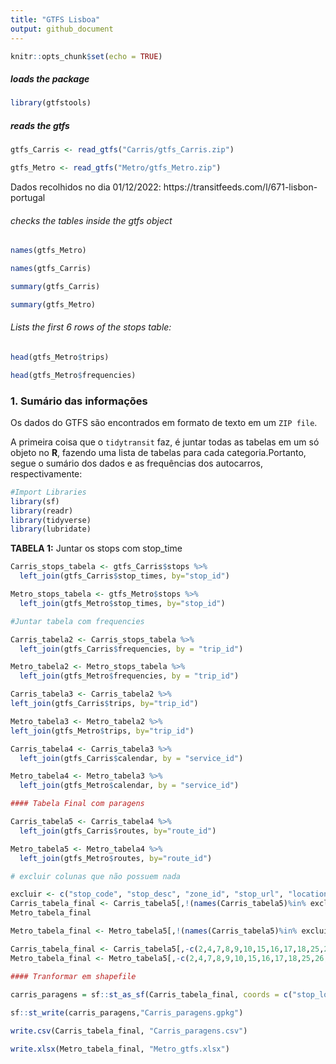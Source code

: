 ```yaml
---
title: "GTFS Lisboa"
output: github_document
---
```


```r
knitr::opts_chunk$set(echo = TRUE)
```

##### loads the package

```r
library(gtfstools)
```


##### reads the gtfs

```r
gtfs_Carris <- read_gtfs("Carris/gtfs_Carris.zip")

gtfs_Metro <- read_gtfs("Metro/gtfs_Metro.zip")
```

Dados recolhidos no dia 01/12/2022: https://transitfeeds.com/l/671-lisbon-portugal 



###### checks the tables inside the gtfs object

```r
names(gtfs_Metro)
```
```r
names(gtfs_Carris)
```
```r
summary(gtfs_Carris)
```
```r
summary(gtfs_Metro)
```



###### Lists the first 6 rows of the stops table:

```r
head(gtfs_Metro$trips)
```

```r
head(gtfs_Metro$frequencies)
```



### 1. **Sumário das informações**

Os dados do GTFS são encontrados em formato de texto em um `ZIP file`. 

A primeira coisa que o `tidytransit` faz, é juntar todas as tabelas em um só objeto no **R**, fazendo uma lista de tabelas para cada categoria.Portanto, segue o sumário dos dados e as frequências dos autocarros, respectivamente:


```r
#Import Libraries
library(sf)
library(readr)
library(tidyverse)
library(lubridate)
```


**TABELA 1:** Juntar os stops com stop_time

```r

Carris_stops_tabela <- gtfs_Carris$stops %>%
  left_join(gtfs_Carris$stop_times, by="stop_id") 

Metro_stops_tabela <- gtfs_Metro$stops %>%
  left_join(gtfs_Metro$stop_times, by="stop_id") 
```



```r
#Juntar tabela com frequencies

Carris_tabela2 <- Carris_stops_tabela %>%
  left_join(gtfs_Carris$frequencies, by = "trip_id")

Metro_tabela2 <- Metro_stops_tabela %>%
  left_join(gtfs_Metro$frequencies, by = "trip_id")

```


```r
Carris_tabela3 <- Carris_tabela2 %>%
left_join(gtfs_Carris$trips, by="trip_id")

Metro_tabela3 <- Metro_tabela2 %>%
left_join(gtfs_Metro$trips, by="trip_id")

```

```r
Carris_tabela4 <- Carris_tabela3 %>%
  left_join(gtfs_Carris$calendar, by = "service_id")

Metro_tabela4 <- Metro_tabela3 %>%
  left_join(gtfs_Metro$calendar, by = "service_id")
```


```r
#### Tabela Final com paragens 

Carris_tabela5 <- Carris_tabela4 %>%
  left_join(gtfs_Carris$routes, by="route_id")

Metro_tabela5 <- Metro_tabela4 %>%
  left_join(gtfs_Metro$routes, by="route_id")
```

```r
# excluir colunas que não possuem nada

excluir <- c("stop_code", "stop_desc", "zone_id", "stop_url", "location_type", "parent_station", "stop_headsign", "pickup_type", "drop_off_type", "shape_dist_traveled", "trip_headsign", "direction_id", "block_id", "route_short_name", "route_desc","route_url", "route_color", "route_text_color")
Carris_tabela_final <- Carris_tabela5[,!(names(Carris_tabela5)%in% excluir), drop=FALSE]
Metro_tabela_final

Metro_tabela_final <- Metro_tabela5[,!(names(Carris_tabela5)%in% excluir), drop=FALSE]

Carris_tabela_final <- Carris_tabela5[,-c(2,4,7,8,9,10,15,16,17,18,25,26,27,39,41,43,44,45)] 
Metro_tabela_final <- Metro_tabela5[,-c(2,4,7,8,9,10,15,16,17,18,25,26,27,39,41,43,44,45)] 
```


```r
#### Tranformar em shapefile

carris_paragens = sf::st_as_sf(Carris_tabela_final, coords = c("stop_lon", "stop_lat"), crs=4326)
  
sf::st_write(carris_paragens,"Carris_paragens.gpkg")

write.csv(Carris_tabela_final, "Carris_paragens.csv")

write.xlsx(Metro_tabela_final, "Metro_gtfs.xlsx")

```

